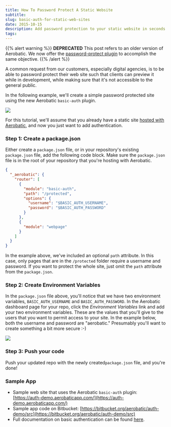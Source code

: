```yaml
---
title: How To Password Protect A Static Website
subtitle:
slug: basic-auth-for-static-web-sites
date: 2015-10-15
description: Add password protection to your static website in seconds with the Aerobatic HTTP basic auth plugin.
tags:
---
```


{{% alert warning %}}
**DEPRECATED** This post refers to an older version of Aerobatic. We now offer the [password-protect plugin](/docs/plugins/password-protect/) to accomplish the same objective.
{{% /alert %}}

A common request from our customers, especially digital agencies, is to be able to password protect their web site such that clients can preview it while in development, while making sure that it's not accessible to the general public.

In the following example, we'll create a simple password protected site using the new Aerobatic `basic-auth` plugin.

<img class="img-responsive" src="//www.aerobatic.com/media/blog/auth/auth-demo.gif">

For this tutorial, we'll assume that you already have a static site [hosted with Aerobatic](https://aerobatic.atlassian.net/wiki/pages/viewpage.action?pageId=2097169), and now you just want to add authentication.

### Step 1: Create a package.json

Either create a `package.json` file, or in your repository's existing `package.json` file, add the following code block. Make sure the `package.json` file is in the root of your repository that you're hosting with Aerobatic.

```json
{
  "_aerobatic": {
    "router": [
      {
        "module": "basic-auth",
        "path": "/protected",
        "options": {
          "username": "$BASIC_AUTH_USERNAME",
          "password": "$BASIC_AUTH_PASSWORD"
        }
      },
      {
        "module": "webpage"
      }
    ]
  }
}
```

In the example above, we've included an optional `path` attribute. In this case, only pages that are in the `/protected` folder require a username and password. If you want to protect the whole site, just omit the `path` attribute from the `package.json`.

### Step 2: Create Environment Variables

In the `package.json` file above, you'll notice that we have two environment variables, `BASIC_AUTH_USERNAME` and `BASIC_AUTH_PASSWORD`. In the Aerobatic dashboard page for your repo, click the _Environment Variables_ link and add your two environment variables. These are the values that you'll give to the users that you want to permit access to your site. In the example below, both the username and password are "aerobatic." Presumably you'll want to create something a bit more secure :-)

<img class="img-responsive marketing-feature-showcase--screenshot" src="//www.aerobatic.com/media/blog/auth/env-var.png">

### Step 3: Push your code

Push your updated repo with the newly created`package.json` file, and you're done!

### Sample App

- Sample web site that uses the Aerobatic `basic-auth` plugin: [https://auth-demo.aerobaticapp.com/](https://auth-demo.aerobaticapp.com/)
- Sample app code on Bitbucket: [https://bitbucket.org/aerobatic/auth-demo/src](https://bitbucket.org/aerobatic/auth-demo/src)
- Full documentation on basic authentication can be found [here](/docs/plugins/basic-auth/).
